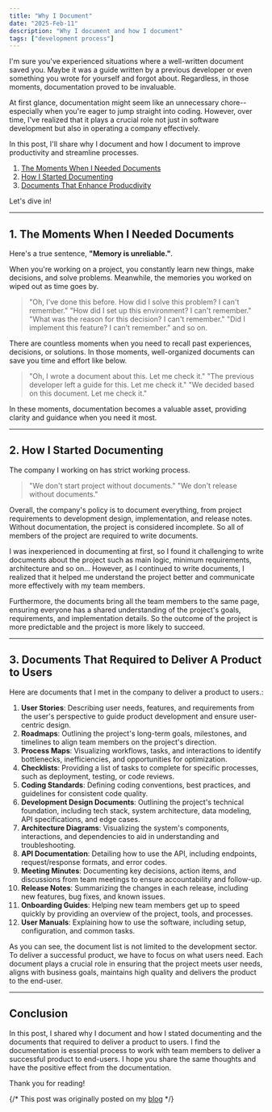```yaml
---
title: "Why I Document"
date: "2025-Feb-11"
description: "Why I document and how I document"
tags: ["development process"]
---
```

I'm sure you've experienced situations where a well-written document saved you.
Maybe it was a guide written by a previous developer or even something you wrote for yourself and forgot about.
Regardless, in those moments, documentation proved to be invaluable.

At first glance, documentation might seem like an unnecessary chore--especially when you're eager to jump straight into coding.
However, over time, I've realized that it plays a crucial role not just in software development but also in operating a company effectively.

In this post, I'll share why I document and how I document to improve productivity and streamline processes.

1. [The Moments When I Needed Documents](#1)
2. [How I Started Documenting](#2)
3. [Documents That Enhance Producdivity](#3)

Let's dive in!

---

<h2 id="1">1. The Moments When I Needed Documents</h2>

Here's a true sentence, **"Memory is unreliable."**.

When you're working on a project, you constantly learn new things, make decisions, and solve problems.
Meanwhile, the memories you worked on wiped out as time goes by.

>"Oh, I've done this before. How did I solve this problem? I can't remember."
>"How did I set up this environment? I can't remember."
>"What was the reason for this decision? I can't remember."
>"Did I implement this feature? I can't remember."
and so on.

There are countless moments when you need to recall past experiences, decisions, or solutions.
In those moments, well-organized documents can save you time and effort like below.

>"Oh, I wrote a document about this. Let me check it."
>"The previous developer left a guide for this. Let me check it."
>"We decided based on this document. Let me check it."

In these moments, documentation becomes a valuable asset, providing clarity and guidance when you need it most.

---

<h2 id="2">2. How I Started Documenting</h2>

The company I working on has strict working process.
>"We don't start project without documents." 
>"We don't release without documents."

Overall, the company's policy is to document everything, from project requirements to development design, implementation, and release notes.
Without documentation, the project is considered incomplete. So all of members of the project are required to write documents.

I was inexperienced in documenting at first, so I found it challenging to write documents about the project such as main logic, minimum requirements, architecture and so on...
However, as I continued to write documents, I realized that it helped me understand the project better and communicate more effectively with my team members.

Furthermore, the documents bring all the team members to the same page, ensuring everyone has a shared understanding of the project's goals, requirements, and implementation details.
So the outcome of the project is more predictable and the project is more likely to succeed.

---

<h2 id="3">3. Documents That Required to Deliver A Product to Users </h2>

Here are documents that I met in the company to deliver a product to users.:
1. **User Stories**: Describing user needs, features, and requirements from the user's perspective to guide product development and ensure user-centric design.
2. **Roadmaps**: Outlining the project's long-term goals, milestones, and timelines to align team members on the project's direction.
3. **Process Maps**: Visualizing workflows, tasks, and interactions to identify bottlenecks, inefficiencies, and opportunities for optimization.
4. **Checklists**: Providing a list of tasks to complete for specific processes, such as deployment, testing, or code reviews.
5. **Coding Standards**: Defining coding conventions, best practices, and guidelines for consistent code quality.
6. **Development Design Documents**: Outlining the project's technical foundation, including tech stack, system architecture, data modeling, API specifications, and edge cases.
7. **Architecture Diagrams**: Visualizing the system's components, interactions, and dependencies to aid in understanding and troubleshooting.
8. **API Documentation**: Detailing how to use the API, including endpoints, request/response formats, and error codes.
9. **Meeting Minutes**: Documenting key decisions, action items, and discussions from team meetings to ensure accountability and follow-up.
10. **Release Notes**: Summarizing the changes in each release, including new features, bug fixes, and known issues.
11. **Onboarding Guides**: Helping new team members get up to speed quickly by providing an overview of the project, tools, and processes.
12. **User Manuals**: Explaining how to use the software, including setup, configuration, and common tasks.

As you can see, the document list is not limited to the development sector.
To deliver a successful product, we have to focus on what users need. 
Each document plays a crucial role in ensuring that the project meets user needs, aligns with business goals, maintains high quality and delivers the product to the end-user.

---

## Conclusion

In this post, I shared why I document and how I stated documenting and the documents that required to deliver a product to users.
I find the documentation is essential process to work with team members to deliver a successful product to end-users.
I hope you share the same thoughts and have the positive effect from the documentation.

Thank you for reading!

{/* This post was originally posted on my [blog](https://koblin.blog) */}